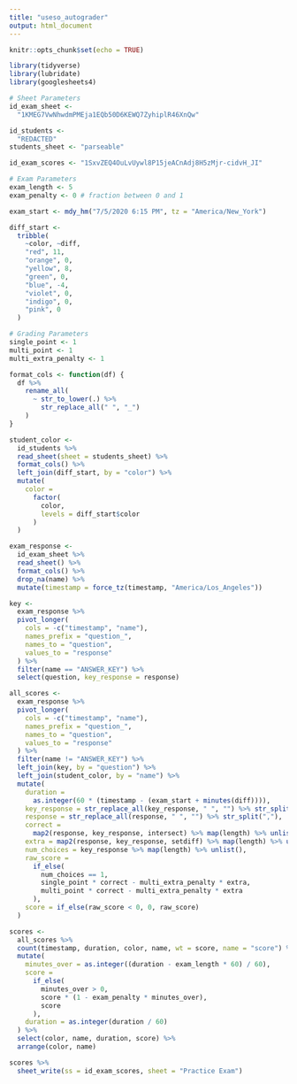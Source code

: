 ```yaml
---
title: "useso_autograder"
output: html_document
---
```


```r
knitr::opts_chunk$set(echo = TRUE)

library(tidyverse)
library(lubridate)
library(googlesheets4)
```

```r
# Sheet Parameters
id_exam_sheet <- 
  "1KMEG7VwNhwdmPMEja1EQb50D6KEWQ7ZyhiplR46XnQw"

id_students <- 
  "REDACTED"
students_sheet <- "parseable"

id_exam_scores <- "1SxvZEQ4OuLvUywl8P15jeACnAdj8H5zMjr-cidvH_JI"

# Exam Parameters
exam_length <- 5
exam_penalty <- 0 # fraction between 0 and 1

exam_start <- mdy_hm("7/5/2020 6:15 PM", tz = "America/New_York")

diff_start <- 
  tribble(
    ~color, ~diff,
    "red", 11,
    "orange", 0,
    "yellow", 8,
    "green", 0,
    "blue", -4, 
    "violet", 0, 
    "indigo", 0,
    "pink", 0
  )

# Grading Parameters
single_point <- 1
multi_point <- 1
multi_extra_penalty <- 1
```

```r
format_cols <- function(df) {
  df %>% 
    rename_all(
      ~ str_to_lower(.) %>% 
        str_replace_all(" ", "_")
    )
}
```

```r
student_color <- 
  id_students %>% 
  read_sheet(sheet = students_sheet) %>% 
  format_cols() %>% 
  left_join(diff_start, by = "color") %>% 
  mutate(
    color = 
      factor(
        color, 
        levels = diff_start$color
      )
  )

exam_response <- 
  id_exam_sheet %>% 
  read_sheet() %>% 
  format_cols() %>% 
  drop_na(name) %>% 
  mutate(timestamp = force_tz(timestamp, "America/Los_Angeles"))
```

```r
key <- 
  exam_response %>% 
  pivot_longer(
    cols = -c("timestamp", "name"),
    names_prefix = "question_",
    names_to = "question",
    values_to = "response"
  ) %>%
  filter(name == "ANSWER_KEY") %>% 
  select(question, key_response = response)

all_scores <- 
  exam_response %>% 
  pivot_longer(
    cols = -c("timestamp", "name"),
    names_prefix = "question_",
    names_to = "question",
    values_to = "response"
  ) %>%
  filter(name != "ANSWER_KEY") %>% 
  left_join(key, by = "question") %>% 
  left_join(student_color, by = "name") %>% 
  mutate(
    duration = 
      as.integer(60 * (timestamp - (exam_start + minutes(diff)))),
    key_response = str_replace_all(key_response, " ", "") %>% str_split(","),
    response = str_replace_all(response, " ", "") %>% str_split(","),
    correct = 
      map2(response, key_response, intersect) %>% map(length) %>% unlist(),
    extra = map2(response, key_response, setdiff) %>% map(length) %>% unlist(),
    num_choices = key_response %>% map(length) %>% unlist(),
    raw_score = 
      if_else(
        num_choices == 1, 
        single_point * correct - multi_extra_penalty * extra,
        multi_point * correct - multi_extra_penalty * extra
      ),
    score = if_else(raw_score < 0, 0, raw_score)
  )

scores <- 
  all_scores %>% 
  count(timestamp, duration, color, name, wt = score, name = "score") %>%
  mutate(
    minutes_over = as.integer((duration - exam_length * 60) / 60),
    score =
      if_else(
        minutes_over > 0,
        score * (1 - exam_penalty * minutes_over),
        score
      ),
    duration = as.integer(duration / 60)
  ) %>% 
  select(color, name, duration, score) %>% 
  arrange(color, name)

scores %>% 
  sheet_write(ss = id_exam_scores, sheet = "Practice Exam")
```

